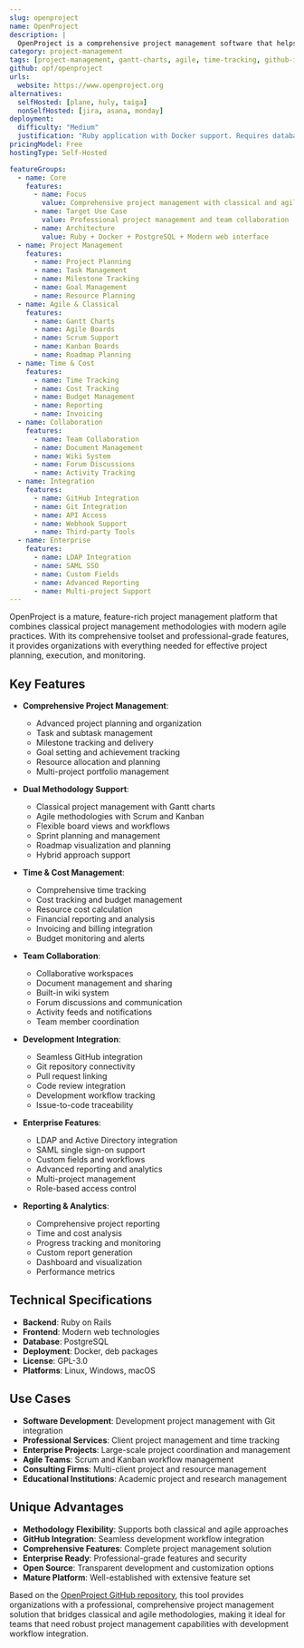 ```yaml
---
slug: openproject
name: OpenProject
description: |
  OpenProject is a comprehensive project management software that helps manage projects, tasks, and goals. It provides classical and agile project management features, including Gantt charts, boards, and time tracking, with seamless integration to GitHub for development workflows.
category: project-management
tags: [project-management, gantt-charts, agile, time-tracking, github-integration]
github: opf/openproject
urls:
  website: https://www.openproject.org
alternatives:
  selfHosted: [plane, huly, taiga]
  nonSelfHosted: [jira, asana, monday]
deployment:
  difficulty: "Medium"
  justification: "Ruby application with Docker support. Requires database setup and configuration but well-documented deployment process."
pricingModel: Free
hostingType: Self-Hosted

featureGroups:
  - name: Core
    features:
      - name: Focus
        value: Comprehensive project management with classical and agile methodologies
      - name: Target Use Case
        value: Professional project management and team collaboration
      - name: Architecture
        value: Ruby + Docker + PostgreSQL + Modern web interface
  - name: Project Management
    features:
      - name: Project Planning
      - name: Task Management
      - name: Milestone Tracking
      - name: Goal Management
      - name: Resource Planning
  - name: Agile & Classical
    features:
      - name: Gantt Charts
      - name: Agile Boards
      - name: Scrum Support
      - name: Kanban Boards
      - name: Roadmap Planning
  - name: Time & Cost
    features:
      - name: Time Tracking
      - name: Cost Tracking
      - name: Budget Management
      - name: Reporting
      - name: Invoicing
  - name: Collaboration
    features:
      - name: Team Collaboration
      - name: Document Management
      - name: Wiki System
      - name: Forum Discussions
      - name: Activity Tracking
  - name: Integration
    features:
      - name: GitHub Integration
      - name: Git Integration
      - name: API Access
      - name: Webhook Support
      - name: Third-party Tools
  - name: Enterprise
    features:
      - name: LDAP Integration
      - name: SAML SSO
      - name: Custom Fields
      - name: Advanced Reporting
      - name: Multi-project Support
---
```


OpenProject is a mature, feature-rich project management platform that combines classical project management methodologies with modern agile practices. With its comprehensive toolset and professional-grade features, it provides organizations with everything needed for effective project planning, execution, and monitoring.

## Key Features

- **Comprehensive Project Management**:

  - Advanced project planning and organization
  - Task and subtask management
  - Milestone tracking and delivery
  - Goal setting and achievement tracking
  - Resource allocation and planning
  - Multi-project portfolio management

- **Dual Methodology Support**:

  - Classical project management with Gantt charts
  - Agile methodologies with Scrum and Kanban
  - Flexible board views and workflows
  - Sprint planning and management
  - Roadmap visualization and planning
  - Hybrid approach support

- **Time & Cost Management**:

  - Comprehensive time tracking
  - Cost tracking and budget management
  - Resource cost calculation
  - Financial reporting and analysis
  - Invoicing and billing integration
  - Budget monitoring and alerts

- **Team Collaboration**:

  - Collaborative workspaces
  - Document management and sharing
  - Built-in wiki system
  - Forum discussions and communication
  - Activity feeds and notifications
  - Team member coordination

- **Development Integration**:

  - Seamless GitHub integration
  - Git repository connectivity
  - Pull request linking
  - Code review integration
  - Development workflow tracking
  - Issue-to-code traceability

- **Enterprise Features**:

  - LDAP and Active Directory integration
  - SAML single sign-on support
  - Custom fields and workflows
  - Advanced reporting and analytics
  - Multi-project management
  - Role-based access control

- **Reporting & Analytics**:
  - Comprehensive project reporting
  - Time and cost analysis
  - Progress tracking and monitoring
  - Custom report generation
  - Dashboard and visualization
  - Performance metrics

## Technical Specifications

- **Backend**: Ruby on Rails
- **Frontend**: Modern web technologies
- **Database**: PostgreSQL
- **Deployment**: Docker, deb packages
- **License**: GPL-3.0
- **Platforms**: Linux, Windows, macOS

## Use Cases

- **Software Development**: Development project management with Git integration
- **Professional Services**: Client project management and time tracking
- **Enterprise Projects**: Large-scale project coordination and management
- **Agile Teams**: Scrum and Kanban workflow management
- **Consulting Firms**: Multi-client project and resource management
- **Educational Institutions**: Academic project and research management

## Unique Advantages

- **Methodology Flexibility**: Supports both classical and agile approaches
- **GitHub Integration**: Seamless development workflow integration
- **Comprehensive Features**: Complete project management solution
- **Enterprise Ready**: Professional-grade features and security
- **Open Source**: Transparent development and customization options
- **Mature Platform**: Well-established with extensive feature set

Based on the [OpenProject GitHub repository](https://github.com/opf/openproject), this tool provides organizations with a professional, comprehensive project management solution that bridges classical and agile methodologies, making it ideal for teams that need robust project management capabilities with development workflow integration.
